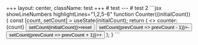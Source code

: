 
<PresentifyProvider>
+++
layout: center,
className: test
+++
# test
---
# test 2
```jsx showLineNumbers highlightLines="1,2,5-6"
function Counter({initialCount}) {
  const [count, setCount] = useState(initialCount);
  return (
    <>
      counter: {count}
      <button onClick={() => setCount(initialCount)}>reset</button>
      <button onClick={() => setCount(prevCount => prevCount - 1)}>-</button>
      <button onClick={() => setCount(prevCount => prevCount + 1)}>+</button>
    </>
  );
}
```
</PresentifyProvider>
